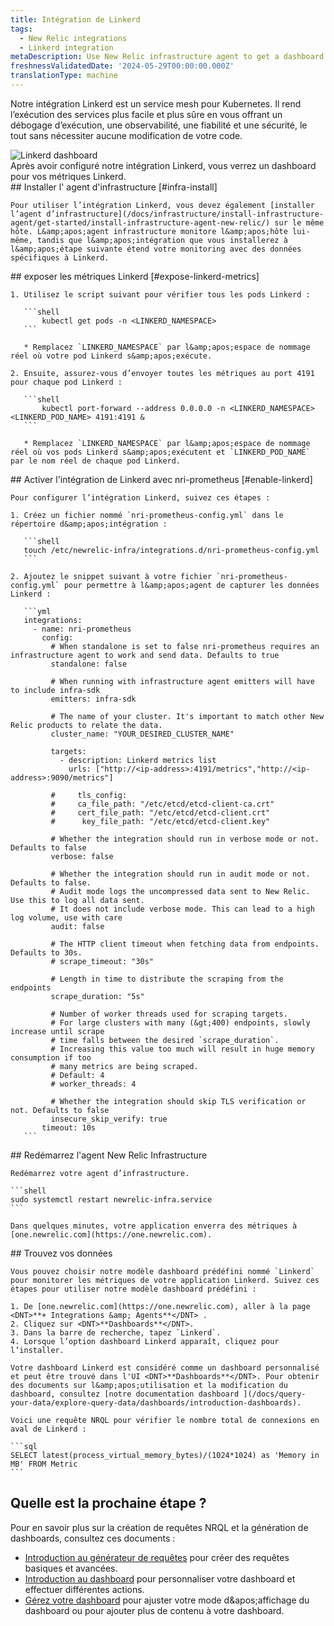 ```yaml
---
title: Intégration de Linkerd
tags:
  - New Relic integrations
  - Linkerd integration
metaDescription: Use New Relic infrastructure agent to get a dashboard with metrics from your Linkerd.
freshnessValidatedDate: '2024-05-29T00:00:00.000Z'
translationType: machine
---
```


Notre intégration Linkerd est un service mesh pour Kubernetes. Il rend l’exécution des services plus facile et plus sûre en vous offrant un débogage d’exécution, une observabilité, une fiabilité et une sécurité, le tout sans nécessiter aucune modification de votre code.

<img title="Linkerd dashboard" alt="Linkerd dashboard" src="/images/infrastructure_screenshot_full-linkerd-dashboard.webp" />

<figcaption>
  Après avoir configuré notre intégration Linkerd, vous verrez un dashboard pour vos métriques Linkerd.
</figcaption>

<Steps>
  <Step>
    ## Installer l' agent d'infrastructure [#infra-install]

    Pour utiliser l’intégration Linkerd, vous devez également [installer l’agent d’infrastructure](/docs/infrastructure/install-infrastructure-agent/get-started/install-infrastructure-agent-new-relic/) sur le même hôte. L&amp;apos;agent infrastructure monitore l&amp;apos;hôte lui-même, tandis que l&amp;apos;intégration que vous installerez à l&amp;apos;étape suivante étend votre monitoring avec des données spécifiques à Linkerd.
  </Step>

  <Step>
    ## exposer les métriques Linkerd [#expose-linkerd-metrics]

    1. Utilisez le script suivant pour vérifier tous les pods Linkerd :

       ```shell
           kubectl get pods -n <LINKERD_NAMESPACE>
       ```

       * Remplacez `LINKERD_NAMESPACE` par l&amp;apos;espace de nommage réel où votre pod Linkerd s&amp;apos;exécute.

    2. Ensuite, assurez-vous d’envoyer toutes les métriques au port 4191 pour chaque pod Linkerd :

       ```shell
           kubectl port-forward --address 0.0.0.0 -n <LINKERD_NAMESPACE> <LINKERD_POD_NAME> 4191:4191 &
       ```

       * Remplacez `LINKERD_NAMESPACE` par l&amp;apos;espace de nommage réel où vos pods Linkerd s&amp;apos;exécutent et `LINKERD_POD_NAME` par le nom réel de chaque pod Linkerd.
  </Step>

  <Step>
    ## Activer l'intégration de Linkerd avec nri-prometheus [#enable-linkerd]

    Pour configurer l’intégration Linkerd, suivez ces étapes :

    1. Créez un fichier nommé `nri-prometheus-config.yml` dans le répertoire d&amp;apos;intégration :

       ```shell
       touch /etc/newrelic-infra/integrations.d/nri-prometheus-config.yml
       ```

    2. Ajoutez le snippet suivant à votre fichier `nri-prometheus-config.yml` pour permettre à l&amp;apos;agent de capturer les données Linkerd :

       ```yml
       integrations:
         - name: nri-prometheus
           config:
             # When standalone is set to false nri-prometheus requires an infrastructure agent to work and send data. Defaults to true 
             standalone: false

             # When running with infrastructure agent emitters will have to include infra-sdk 
             emitters: infra-sdk

             # The name of your cluster. It's important to match other New Relic products to relate the data.
             cluster_name: "YOUR_DESIRED_CLUSTER_NAME"

             targets:
               - description: Linkerd metrics list
                 urls: ["http://<ip-address>:4191/metrics","http://<ip-address>:9090/metrics"]

             #     tls_config:
             #     ca_file_path: "/etc/etcd/etcd-client-ca.crt"
             #     cert_file_path: "/etc/etcd/etcd-client.crt"
             #      key_file_path: "/etc/etcd/etcd-client.key"

             # Whether the integration should run in verbose mode or not. Defaults to false
             verbose: false

             # Whether the integration should run in audit mode or not. Defaults to false.
             # Audit mode logs the uncompressed data sent to New Relic. Use this to log all data sent.
             # It does not include verbose mode. This can lead to a high log volume, use with care
             audit: false

             # The HTTP client timeout when fetching data from endpoints. Defaults to 30s.
             # scrape_timeout: "30s"

             # Length in time to distribute the scraping from the endpoints
             scrape_duration: "5s"

             # Number of worker threads used for scraping targets.
             # For large clusters with many (&gt;400) endpoints, slowly increase until scrape
             # time falls between the desired `scrape_duration`.
             # Increasing this value too much will result in huge memory consumption if too
             # many metrics are being scraped.
             # Default: 4
             # worker_threads: 4

             # Whether the integration should skip TLS verification or not. Defaults to false
             insecure_skip_verify: true
           timeout: 10s
       ```
  </Step>

  <Step>
    ## Redémarrez l'agent New Relic Infrastructure

    Redémarrez votre agent d’infrastructure.

    ```shell
    sudo systemctl restart newrelic-infra.service
    ```

    Dans quelques minutes, votre application enverra des métriques à [one.newrelic.com](https://one.newrelic.com).
  </Step>

  <Step>
    ## Trouvez vos données

    Vous pouvez choisir notre modèle dashboard prédéfini nommé `Linkerd` pour monitorer les métriques de votre application Linkerd. Suivez ces étapes pour utiliser notre modèle dashboard prédéfini :

    1. De [one.newrelic.com](https://one.newrelic.com), aller à la page <DNT>**+ Integrations &amp; Agents**</DNT> .
    2. Cliquez sur <DNT>**Dashboards**</DNT>.
    3. Dans la barre de recherche, tapez `Linkerd`.
    4. Lorsque l’option dashboard Linkerd apparaît, cliquez pour l’installer.

    Votre dashboard Linkerd est considéré comme un dashboard personnalisé et peut être trouvé dans l'UI <DNT>**Dashboards**</DNT>. Pour obtenir des documents sur l&amp;apos;utilisation et la modification du dashboard, consultez [notre documentation dashboard ](/docs/query-your-data/explore-query-data/dashboards/introduction-dashboards).

    Voici une requête NRQL pour vérifier le nombre total de connexions en aval de Linkerd :

    ```sql
    SELECT latest(process_virtual_memory_bytes)/(1024*1024) as 'Memory in MB' FROM Metric
    ```
  </Step>
</Steps>

## Quelle est la prochaine étape ?

Pour en savoir plus sur la création de requêtes NRQL et la génération de dashboards, consultez ces documents :

* [Introduction au générateur de requêtes](/docs/query-your-data/explore-query-data/query-builder/introduction-query-builder) pour créer des requêtes basiques et avancées.
* [Introduction au dashboard](/docs/query-your-data/explore-query-data/dashboards/introduction-dashboards) pour personnaliser votre dashboard et effectuer différentes actions.
* [Gérez votre dashboard](/docs/query-your-data/explore-query-data/dashboards/manage-your-dashboard) pour ajuster votre mode d&amp;apos;affichage du dashboard ou pour ajouter plus de contenu à votre dashboard.